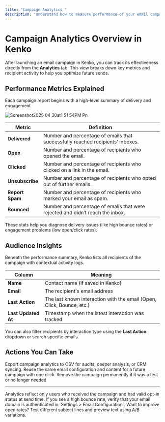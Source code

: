 ```yaml
---
title: "Campaign Analytics "
description: "Understand how to measure performance of your email campaigns in Kenko."
---
```


# Campaign Analytics Overview in Kenko

After launching an email campaign in Kenko, you can track its effectiveness directly from the **Analytics** tab. This view breaks down key metrics and recipient activity to help you optimize future sends.

## Performance Metrics Explained

Each campaign report begins with a high-level summary of delivery and engagement

![Screenshot2025 04 30at1 51 54PM Pn](/images/Screenshot2025-04-30at1.51.54PM.png)

| Metric          | Definition                                                                     |
| --------------- | ------------------------------------------------------------------------------ |
| **Delivered**   | Number and percentage of emails that successfully reached recipients’ inboxes. |
| **Open**        | Number and percentage of recipients who opened the email.                      |
| **Clicked**     | Number and percentage of recipients who clicked on a link in the email.        |
| **Unsubscribe** | Number and percentage of recipients who opted out of further emails.           |
| **Report Spam** | Number and percentage of recipients who marked your email as spam.             |
| **Bounced**     | Number and percentage of emails that were rejected and didn’t reach the inbox. |

<Info>
  These stats help you diagnose delivery issues (like high bounce rates) or engagement problems (low open/click rates).
</Info>

## Audience Insights

Beneath the performance summary, Kenko lists all recipients of the campaign with contextual activity logs.

| Column              | Meaning                                                               |
| ------------------- | --------------------------------------------------------------------- |
| **Name**            | Contact name (if saved in Kenko)                                      |
| **Email**           | The recipient's email address                                         |
| **Last Action**     | The last known interaction with the email (Open, Click, Bounce, etc.) |
| **Last Updated At** | Timestamp when the latest interaction was tracked                     |

You can also filter recipients by interaction type using the **Last Action** dropdown or search specific emails.

## Actions You Can Take

<AccordionGroup>
  <Accordion title="Download Report" icon="download">
    Export campaign analytics to CSV for audits, deeper analysis, or CRM syncing.
  </Accordion>
  <Accordion title="Duplicate Campaign" icon="copy">
    Reuse the same email configuration and content for a future campaign with one click.
  </Accordion>
  <Accordion title="Delete Campaign" icon="trash">
    Remove the campaign permanently if it was a test or no longer needed.
  </Accordion>
</AccordionGroup>

---

<Info>
  Analytics reflect only users who received the campaign and had valid opt-in status at send time.
</Info>

<Warning>
  If you see a high bounce rate, verify that your email domain is authenticated in `Settings > Email Configuration`.
</Warning>

<Tip>
  Want to improve open rates? Test different subject lines and preview text using A/B variations.
</Tip>